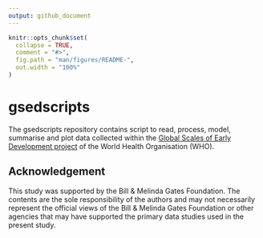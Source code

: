 ```yaml
---
output: github_document
---
```


<!-- README.md is generated from README.Rmd. Please edit that file -->

```r
knitr::opts_chunk$set(
  collapse = TRUE,
  comment = "#>",
  fig.path = "man/figures/README-",
  out.width = "100%"
)
```

# gsedscripts

<!-- badges: start -->
<!-- badges: end -->

The gsedscripts repository contains script to read, process, model, summarise and plot data collected within the [Global Scales of Early Development project](https://www.who.int/news/item/27-02-2023-who-rolls-out-new-holistic-way-to-measure-early-childhood-development) of the World Health Organisation (WHO).

## Acknowledgement

This study was supported by the Bill & Melinda Gates Foundation. The contents are the sole responsibility of the authors and may not necessarily represent the official views of the Bill & Melinda Gates Foundation or other agencies that may have supported the primary data studies used in the present study. 
